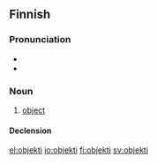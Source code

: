 ==Finnish==

===Pronunciation===
* {{IPA|[ˈo̞bje̞kti]|lang=fi}}
* {{hyphenation|ob|jek|ti}}

===Noun===
{{fi-noun|objekt|type=tuoli}}

# [[object]]

====Declension====
{{fi-decl-tuoli|objekt}}

[[el:objekti]]
[[io:objekti]]
[[fi:objekti]]
[[sv:objekti]]